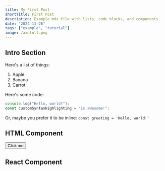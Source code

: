 ```yaml
---
title: My First Post
shortTitle: First Post
description: Example mdx file with lists, code blocks, and components.
date: "2024-11-26"
tags: ["example", "tutorial"]
image: /axolotl.png
---
```



## Intro Section

Here's a list of things:

1. Apple
2. Banana
3. Carrot

Here's some code:

```javascript
console.log("Hello, world!");
const customSyntaxHighlighting = "is awesome!";
```

Or, maybe you prefer it to be inline: `const greeting = 'Hello, world!'`

## HTML Component

<button className="bg-blue-500 hover:bg-blue-700 text-white font-bold py-2 px-4 rounded">
  Click me
</button>

## React Component

<div>
  <Counter />
</div>
